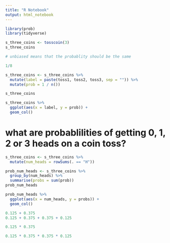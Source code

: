 ```yaml
---
title: "R Notebook"
output: html_notebook
---
```


```r
library(prob)
library(tidyverse)
```

```r
s_three_coins <- tosscoin(3)
s_three_coins
```

```r
# unbiased means that the probablity should be the same

1/8
```

```r
s_three_coins <- s_three_coins %>% 
  mutate(label = paste(toss1, toss2, toss3, sep = "")) %>% 
  mutate(prob = 1 / n())

s_three_coins
```

```r
s_three_coins %>% 
  ggplot(aes(x = label, y = prob)) +
  geom_col()
```
# what are probablilities of getting 0, 1, 2 or 3 heads on a coin toss?
```r
s_three_coins <- s_three_coins %>% 
  mutate(num_heads = rowSums(. == "H"))

prob_num_heads <- s_three_coins %>% 
  group_by(num_heads) %>% 
  summarise(probs = sum(prob))
prob_num_heads
```

```r
prob_num_heads %>% 
  ggplot(aes(x = num_heads, y = probs)) +
  geom_col()
```

```r
0.125 + 0.375
0.125 + 0.375 + 0.375 + 0.125

0.125 * 0.375

0.125 * 0.375 * 0.375 * 0.125
```






















